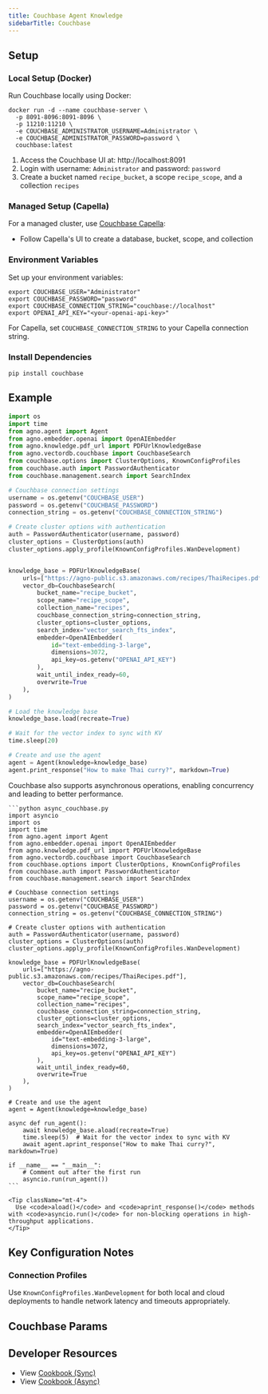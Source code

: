 ```yaml
---
title: Couchbase Agent Knowledge
sidebarTitle: Couchbase
---
```


## Setup

### Local Setup (Docker)

Run Couchbase locally using Docker:

```shell
docker run -d --name couchbase-server \
  -p 8091-8096:8091-8096 \
  -p 11210:11210 \
  -e COUCHBASE_ADMINISTRATOR_USERNAME=Administrator \
  -e COUCHBASE_ADMINISTRATOR_PASSWORD=password \
  couchbase:latest
```

1. Access the Couchbase UI at: http://localhost:8091
2. Login with username: `Administrator` and password: `password`
3. Create a bucket named `recipe_bucket`, a scope `recipe_scope`, and a collection `recipes`

### Managed Setup (Capella)

For a managed cluster, use [Couchbase Capella](https://cloud.couchbase.com/):
- Follow Capella's UI to create a database, bucket, scope, and collection

### Environment Variables

Set up your environment variables:

```shell
export COUCHBASE_USER="Administrator"
export COUCHBASE_PASSWORD="password" 
export COUCHBASE_CONNECTION_STRING="couchbase://localhost"
export OPENAI_API_KEY="<your-openai-api-key>"
```

For Capella, set `COUCHBASE_CONNECTION_STRING` to your Capella connection string.

### Install Dependencies

```shell
pip install couchbase
```

## Example

```python agent_with_knowledge.py
import os
import time
from agno.agent import Agent
from agno.embedder.openai import OpenAIEmbedder
from agno.knowledge.pdf_url import PDFUrlKnowledgeBase
from agno.vectordb.couchbase import CouchbaseSearch
from couchbase.options import ClusterOptions, KnownConfigProfiles
from couchbase.auth import PasswordAuthenticator
from couchbase.management.search import SearchIndex

# Couchbase connection settings
username = os.getenv("COUCHBASE_USER")
password = os.getenv("COUCHBASE_PASSWORD")
connection_string = os.getenv("COUCHBASE_CONNECTION_STRING")

# Create cluster options with authentication
auth = PasswordAuthenticator(username, password)
cluster_options = ClusterOptions(auth)
cluster_options.apply_profile(KnownConfigProfiles.WanDevelopment)


knowledge_base = PDFUrlKnowledgeBase(
    urls=["https://agno-public.s3.amazonaws.com/recipes/ThaiRecipes.pdf"],
    vector_db=CouchbaseSearch(
        bucket_name="recipe_bucket",
        scope_name="recipe_scope",
        collection_name="recipes",
        couchbase_connection_string=connection_string,
        cluster_options=cluster_options,
        search_index="vector_search_fts_index",
        embedder=OpenAIEmbedder(
            id="text-embedding-3-large", 
            dimensions=3072, 
            api_key=os.getenv("OPENAI_API_KEY")
        ),
        wait_until_index_ready=60,
        overwrite=True
    ),
)

# Load the knowledge base
knowledge_base.load(recreate=True)

# Wait for the vector index to sync with KV
time.sleep(20)

# Create and use the agent
agent = Agent(knowledge=knowledge_base)
agent.print_response("How to make Thai curry?", markdown=True)
```

<Card title="Async Support ⚡">
  <div className="mt-2">
    <p>
      Couchbase also supports asynchronous operations, enabling concurrency and leading to better performance.
    </p>
    
    ```python async_couchbase.py
    import asyncio
    import os
    import time
    from agno.agent import Agent
    from agno.embedder.openai import OpenAIEmbedder
    from agno.knowledge.pdf_url import PDFUrlKnowledgeBase
    from agno.vectordb.couchbase import CouchbaseSearch
    from couchbase.options import ClusterOptions, KnownConfigProfiles
    from couchbase.auth import PasswordAuthenticator
    from couchbase.management.search import SearchIndex

    # Couchbase connection settings
    username = os.getenv("COUCHBASE_USER")
    password = os.getenv("COUCHBASE_PASSWORD")
    connection_string = os.getenv("COUCHBASE_CONNECTION_STRING")

    # Create cluster options with authentication
    auth = PasswordAuthenticator(username, password)
    cluster_options = ClusterOptions(auth)
    cluster_options.apply_profile(KnownConfigProfiles.WanDevelopment)

    knowledge_base = PDFUrlKnowledgeBase(
        urls=["https://agno-public.s3.amazonaws.com/recipes/ThaiRecipes.pdf"],
        vector_db=CouchbaseSearch(
            bucket_name="recipe_bucket",
            scope_name="recipe_scope",
            collection_name="recipes",
            couchbase_connection_string=connection_string,
            cluster_options=cluster_options,
            search_index="vector_search_fts_index",
            embedder=OpenAIEmbedder(
                id="text-embedding-3-large", 
                dimensions=3072, 
                api_key=os.getenv("OPENAI_API_KEY")
            ),
            wait_until_index_ready=60,
            overwrite=True
        ),
    )

    # Create and use the agent
    agent = Agent(knowledge=knowledge_base)

    async def run_agent():
        await knowledge_base.aload(recreate=True)
        time.sleep(5)  # Wait for the vector index to sync with KV
        await agent.aprint_response("How to make Thai curry?", markdown=True)

    if __name__ == "__main__":
        # Comment out after the first run
        asyncio.run(run_agent())
    ```
    
    <Tip className="mt-4">
      Use <code>aload()</code> and <code>aprint_response()</code> methods with <code>asyncio.run()</code> for non-blocking operations in high-throughput applications.
    </Tip>
  </div>
</Card>

## Key Configuration Notes

### Connection Profiles

Use `KnownConfigProfiles.WanDevelopment` for both local and cloud deployments to handle network latency and timeouts appropriately.

## Couchbase Params

<Snippet file="vectordb_couchbase_params.mdx" />

## Developer Resources

- View [Cookbook (Sync)](https://github.com/agno-agi/agno/blob/main/cookbook/agent_concepts/knowledge/vector_dbs/couchbase/couchbase_db.py)
- View [Cookbook (Async)](https://github.com/agno-agi/agno/blob/main/cookbook/agent_concepts/knowledge/vector_dbs/couchbase/async_couchbase_db.py)
